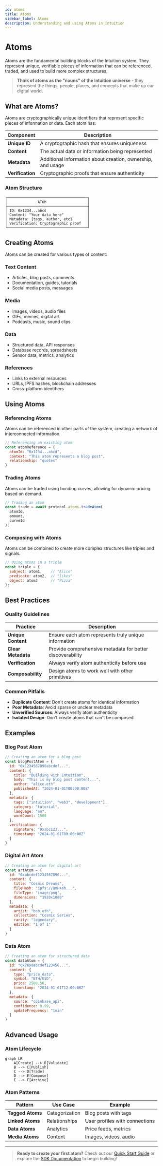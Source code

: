 ```yaml
---
id: atoms
title: Atoms
sidebar_label: Atoms
description: Understanding and using Atoms in Intuition
---
```


# Atoms

Atoms are the fundamental building blocks of the Intuition system. They represent unique, verifiable pieces of information that can be referenced, traded, and used to build more complex structures.

> **Think of atoms as the "nouns" of the Intuition universe** - they represent the things, people, places, and concepts that make up our digital world.

## What are Atoms?

Atoms are cryptographically unique identifiers that represent specific pieces of information or data. Each atom has:

| Component | Description |
|-----------|-------------|
| **Unique ID** | A cryptographic hash that ensures uniqueness |
| **Content** | The actual data or information being represented |
| **Metadata** | Additional information about creation, ownership, and usage |
| **Verification** | Cryptographic proofs that ensure authenticity |

### **Atom Structure**

```
┌─────────────────────────────────────┐
│              ATOM                   │
├─────────────────────────────────────┤
│ ID: 0x1234...abcd                   │
│ Content: "Your data here"           │
│ Metadata: {tags, author, etc}       │
│ Verification: Cryptographic proof   │
└─────────────────────────────────────┘
```

## Creating Atoms

Atoms can be created for various types of content:

### **Text Content**
- Articles, blog posts, comments
- Documentation, guides, tutorials
- Social media posts, messages

### **Media**
- Images, videos, audio files
- GIFs, memes, digital art
- Podcasts, music, sound clips

### **Data**
- Structured data, API responses
- Database records, spreadsheets
- Sensor data, metrics, analytics

### **References**
- Links to external resources
- URLs, IPFS hashes, blockchain addresses
- Cross-platform identifiers

## Using Atoms

### **Referencing Atoms**
Atoms can be referenced in other parts of the system, creating a network of interconnected information.

```javascript
// Referencing an existing atom
const atomReference = {
  atomId: "0x1234...abcd",
  context: "This atom represents a blog post",
  relationship: "quotes"
}
```

### **Trading Atoms**
Atoms can be traded using bonding curves, allowing for dynamic pricing based on demand.

```javascript
// Trading an atom
const trade = await protocol.atoms.tradeAtom(
  atomId,
  amount,
  curveId
);
```

### **Composing with Atoms**
Atoms can be combined to create more complex structures like triples and signals.

```javascript
// Using atoms in a triple
const triple = {
  subject: atom1,    // "Alice"
  predicate: atom2,  // "likes"
  object: atom3      // "Pizza"
};
```

## Best Practices

### **Quality Guidelines**

| Practice | Description |
|----------|-------------|
| **Unique Content** | Ensure each atom represents truly unique information |
| **Clear Metadata** | Provide comprehensive metadata for better discoverability |
| **Verification** | Always verify atom authenticity before use |
| **Composability** | Design atoms to work well with other primitives |

### **Common Pitfalls**

- **Duplicate Content**: Don't create atoms for identical information
- **Poor Metadata**: Avoid sparse or unclear metadata
- **Unverified Sources**: Always verify atom authenticity
- **Isolated Design**: Don't create atoms that can't be composed

## Examples

### **Blog Post Atom**

```javascript
// Creating an atom for a blog post
const blogPostAtom = {
  id: "0x1234567890abcdef...",
  content: {
    title: "Building with Intuition",
    body: "This is my blog post content...",
    author: "alice.eth",
    publishedAt: "2024-01-01T00:00:00Z"
  },
  metadata: {
    tags: ["intuition", "web3", "development"],
    category: "tutorial",
    language: "en",
    wordCount: 1500
  },
  verification: {
    signature: "0xabc123...",
    timestamp: "2024-01-01T00:00:00Z"
  }
}
```

### **Digital Art Atom**

```javascript
// Creating an atom for digital art
const artAtom = {
  id: "0xabcdef1234567890...",
  content: {
    title: "Cosmic Dreams",
    fileHash: "ipfs://QmHash...",
    fileType: "image/png",
    dimensions: "1920x1080"
  },
  metadata: {
    artist: "bob.eth",
    collection: "Cosmic Series",
    rarity: "legendary",
    edition: "1 of 1"
  }
}
```

### **Data Atom**

```javascript
// Creating an atom for structured data
const dataAtom = {
  id: "0x7890abcdef123456...",
  content: {
    type: "price_data",
    symbol: "ETH/USD",
    price: 2500.50,
    timestamp: "2024-01-01T12:00:00Z"
  },
  metadata: {
    source: "coinbase_api",
    confidence: 0.99,
    updateFrequency: "1min"
  }
}
```

## Advanced Usage

### **Atom Lifecycle**

```mermaid
graph LR
    A[Create] --> B[Validate]
    B --> C[Publish]
    C --> D[Trade]
    D --> E[Compose]
    E --> F[Archive]
```

### **Atom Patterns**

| Pattern | Use Case | Example |
|---------|----------|---------|
| **Tagged Atoms** | Categorization | Blog posts with tags |
| **Linked Atoms** | Relationships | User profiles with connections |
| **Data Atoms** | Analytics | Price feeds, metrics |
| **Media Atoms** | Content | Images, videos, audio |

---

> **Ready to create your first atom?** Check out our [Quick Start Guide](/guides/quickstart) or explore the [SDK Documentation](/guides/developer-tools/sdks) to begin building! 